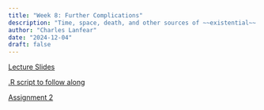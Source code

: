 ```yaml
---
title: "Week 8: Further Complications"
description: "Time, space, death, and other sources of ~~existential~~ statistical dread."
author: "Charles Lanfear"
date: "2024-12-04"
draft: false
---
```


[Lecture Slides](https://clanfear.github.io/ioc_iqa/_lectures/8_complications/slides_complications.html)

[.R script to follow along](https://clanfear.github.io/ioc_iqa/_lectures/8_complications/slides_complications.R)

[Assignment 2](https://clanfear.github.io/ioc_iqa/_assignmentsassignment-2.docx)